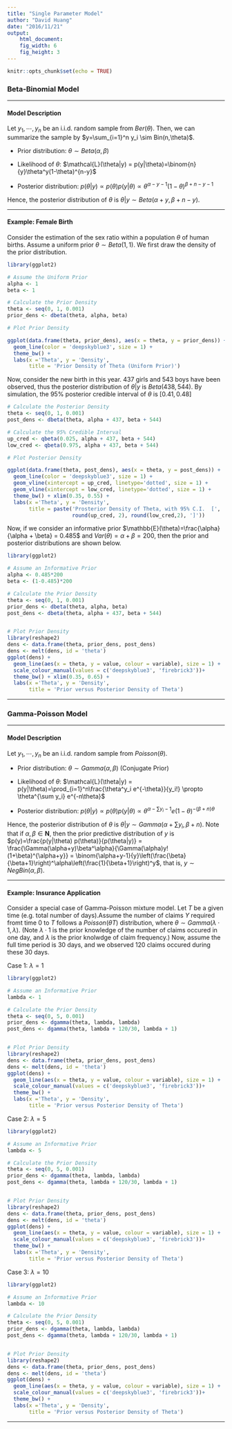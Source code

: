 ```yaml
---
title: "Single Parameter Model"
author: "David Huang"
date: "2016/11/21"
output:
    html_document:
    fig_width: 6
    fig_height: 3
---
```


```r
knitr::opts_chunk$set(echo = TRUE)
```

### Beta-Binomial Model
***
#### Model Description
Let $y_1,\cdots,y_n$ be an i.i.d. random sample from $Ber(\theta)$. Then, we can summarize the sample by $y=\sum_{i=1}^n y_i \sim Bin(n,\theta)$.

* Prior distribution: $\theta\sim Beta(\alpha,\beta)$

* Likelihood of $\theta$: $\mathcal{L}(\theta|y) = p(y|\theta)=\binom{n}{y}\theta^y(1-\theta)^{n-y}$

* Posterior distribution: $p(\theta|y) \propto p(\theta)p(y|\theta) \propto 
\theta^{\alpha-y-1}(1-\theta)^{\beta+n-y-1}$

Hence, the posterior distribution of $\theta$ is $\theta|y\sim Beta(\alpha+y,\beta + n - y)$.

***

#### Example: Female Birth

Consider the estimation of the sex ratio within a population $\theta$ of human births. Assume a uniform prior $\theta\sim Beta(1,1)$. We first draw the density of the prior distribution.

```r
library(ggplot2)

# Assume the Uniform Prior
alpha <- 1
beta <- 1

# Calculate the Prior Density 
theta <- seq(0, 1, 0.001)
prior_dens <- dbeta(theta, alpha, beta)

# Plot Prior Density

ggplot(data.frame(theta, prior_dens), aes(x = theta, y = prior_dens)) +
  geom_line(color = 'deepskyblue3', size = 1) +
  theme_bw() +
  labs(x ='Theta', y = 'Density',
       title = 'Prior Density of Theta (Uniform Prior)')

```

Now, consider the new birth in this year. 437 girls and 543 boys have been observed, thus the posterior distribution of $\theta|y$ is $Beta(438,544)$. By simulation, the 95% posterior credible interval of $\theta$ is $[0.41, 0.48]$

```r
# Calculate the Posterior Density 
theta <- seq(0, 1, 0.001)
post_dens <- dbeta(theta, alpha + 437, beta + 544)

# Calculate the 95% Credible Interval
up_cred <- qbeta(0.025, alpha + 437, beta + 544)
low_cred <- qbeta(0.975, alpha + 437, beta + 544)

# Plot Posterior Density

ggplot(data.frame(theta, post_dens), aes(x = theta, y = post_dens)) +
  geom_line(color = 'deepskyblue3', size = 1) +
  geom_vline(xintercept = up_cred, linetype='dotted', size = 1) +
  geom_vline(xintercept = low_cred, linetype='dotted', size = 1) +
  theme_bw() + xlim(0.35, 0.55) +
  labs(x ='Theta', y = 'Density',
       title = paste('Prosterior Density of Theta, with 95% C.I.  [',
                     round(up_cred, 2), round(low_cred,2), ']'))
```

Now, if we consider an informative prior $\mathbb{E}(\theta)=\frac{\alpha}{\alpha + \beta} = 0.485$ and $Var(\theta) = \alpha + \beta = 200$, then the prior and posterior distributions are shown below.

```r
library(ggplot2)

# Assume an Informative Prior
alpha <- 0.485*200
beta <- (1-0.485)*200

# Calculate the Prior Density 
theta <- seq(0, 1, 0.001)
prior_dens <- dbeta(theta, alpha, beta)
post_dens <- dbeta(theta, alpha + 437, beta + 544)


# Plot Prior Density
library(reshape2)
dens <- data.frame(theta, prior_dens, post_dens)
dens <- melt(dens, id = 'theta')
ggplot(dens) +
  geom_line(aes(x = theta, y = value, colour = variable), size = 1) +
  scale_colour_manual(values = c('deepskyblue3', 'firebrick3'))+
  theme_bw() + xlim(0.35, 0.65) +
  labs(x ='Theta', y = 'Density',
       title = 'Prior versus Posterior Density of Theta')
```

***

### Gamma-Poisson Model
***
#### Model Description

Let $y_1,\cdots,y_n$ be an i.i.d. random sample from $Poisson(\theta)$.

* Prior distribution: $\theta\sim Gamma(\alpha,\beta)$ (Conjugate Prior)

* Likelihood of $\theta$: $\mathcal{L}(\theta|y) = p(y|\theta)=\prod_{i=1}^n\frac{\theta^y_i e^{-\theta}}{y_i!} \propto \theta^{\sum y_i} e^{-n\theta}$

* Posterior distribution: $p(\theta|y) \propto p(\theta)p(y|\theta) \propto 
\theta^{\alpha-\sum y_i-1}e^{}(1-\theta)^{-(\beta+n)\theta}$

Hence, the posterior distribution of $\theta$ is $\theta|y\sim Gamma\left(\alpha+\sum y_i,\beta + n\right)$. Note that if $\alpha,\beta\in\mathbf{N}$, then the prior predictive distribution of $y$ is $p(y)=\frac{p(y|\theta) p(\theta)}{p(\theta|y)} = \frac{\Gamma(\alpha+y)\beta^\alpha}{\Gamma(\alpha)y!(1+\beta)^{\alpha+y}} = \binom{\alpha+y-1}{y}\left(\frac{\beta}{\beta+1}\right)^\alpha\left(\frac{1}{\beta+1}\right)^y$, that is, $y\sim NegBin(\alpha,\beta)$.

***

#### Example: Insurance Application

Consider a special case of Gamma-Poisson mixture model. Let $T$ be a given time (e.g. total number of days).Assume the number of claims $Y$ required fromt time $0$ to $T$ follows a $Poisson(\theta T)$ distribution, where $\theta \sim Gamma(\lambda\cdot 1, \lambda)$. (Note $\lambda\cdot 1$ is the prior knowledge of the number of claims occured in one day, and $\lambda$ is the prior knolwdge of claim frequency.) Now, assume the full time period is 30 days, and we observed $120$ claims occured during these 30 days.

Case 1: $\lambda = 1$

```r
library(ggplot2)

# Assume an Informative Prior
lambda <- 1

# Calculate the Prior Density 
theta <- seq(0, 5, 0.001)
prior_dens <- dgamma(theta, lambda, lambda)
post_dens <- dgamma(theta, lambda + 120/30, lambda + 1)


# Plot Prior Density
library(reshape2)
dens <- data.frame(theta, prior_dens, post_dens)
dens <- melt(dens, id = 'theta')
ggplot(dens) +
  geom_line(aes(x = theta, y = value, colour = variable), size = 1) +
  scale_colour_manual(values = c('deepskyblue3', 'firebrick3'))+
  theme_bw() +
  labs(x ='Theta', y = 'Density',
       title = 'Prior versus Posterior Density of Theta')
```

Case 2: $\lambda = 5$

```r
library(ggplot2)

# Assume an Informative Prior
lambda <- 5

# Calculate the Prior Density 
theta <- seq(0, 5, 0.001)
prior_dens <- dgamma(theta, lambda, lambda)
post_dens <- dgamma(theta, lambda + 120/30, lambda + 1)


# Plot Prior Density
library(reshape2)
dens <- data.frame(theta, prior_dens, post_dens)
dens <- melt(dens, id = 'theta')
ggplot(dens) +
  geom_line(aes(x = theta, y = value, colour = variable), size = 1) +
  scale_colour_manual(values = c('deepskyblue3', 'firebrick3'))+
  theme_bw() +
  labs(x ='Theta', y = 'Density',
       title = 'Prior versus Posterior Density of Theta')
```

Case 3: $\lambda = 10$

```r
library(ggplot2)

# Assume an Informative Prior
lambda <- 10

# Calculate the Prior Density 
theta <- seq(0, 5, 0.001)
prior_dens <- dgamma(theta, lambda, lambda)
post_dens <- dgamma(theta, lambda + 120/30, lambda + 1)


# Plot Prior Density
library(reshape2)
dens <- data.frame(theta, prior_dens, post_dens)
dens <- melt(dens, id = 'theta')
ggplot(dens) +
  geom_line(aes(x = theta, y = value, colour = variable), size = 1) +
  scale_colour_manual(values = c('deepskyblue3', 'firebrick3'))+
  theme_bw() +
  labs(x ='Theta', y = 'Density',
       title = 'Prior versus Posterior Density of Theta')
```

***
